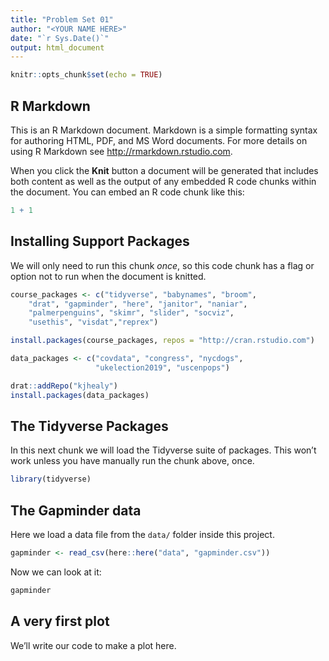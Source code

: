 ```yaml
---
title: "Problem Set 01"
author: "<YOUR NAME HERE>"
date: "`r Sys.Date()`"
output: html_document
---
```


```r
knitr::opts_chunk$set(echo = TRUE)
```

## R Markdown

This is an R Markdown document. Markdown is a simple formatting syntax for authoring HTML, PDF, and MS Word documents. For more details on using R Markdown see <http://rmarkdown.rstudio.com>.

When you click the **Knit** button a document will be generated that includes both content as well as the output of any embedded R code chunks within the document. You can embed an R code chunk like this:

```r
1 + 1
```

## Installing Support Packages

We will only need to run this chunk _once_, so this code chunk has a flag or option not to run when the document is knitted.

```r
course_packages <- c("tidyverse", "babynames", "broom",
    "drat", "gapminder", "here", "janitor", "naniar", 
    "palmerpenguins", "skimr", "slider", "socviz",
    "usethis", "visdat","reprex")

install.packages(course_packages, repos = "http://cran.rstudio.com")

data_packages <- c("covdata", "congress", "nycdogs", 
                   "ukelection2019", "uscenpops")

drat::addRepo("kjhealy")
install.packages(data_packages)
```


## The Tidyverse Packages

In this next chunk we will load the Tidyverse suite of packages. This won't work unless you have manually run the chunk above, once.

```r
library(tidyverse)
```

## The Gapminder data

Here we load a data file from the `data/` folder inside this project.

```r
gapminder <- read_csv(here::here("data", "gapminder.csv"))
```

Now we can look at it:

```r
gapminder
```

## A very first plot

We'll write our code to make a plot here. 

```r

```

